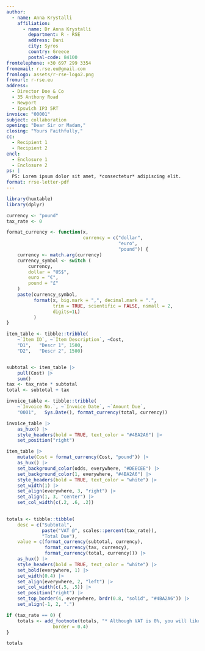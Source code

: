 ```yaml
---
author:
  - name: Anna Krystalli
    affiliation:
      - name: Dr Anna Krystalli
        department: R - RSE
        address: Dani
        city: Syros
        country: Greece
        postal-code: 84100
fromtelephone: +30 697 299 3354
fromemail: r.rse.eu@gmail.com
fromlogo: assets/r-rse-logo2.png
fromurl: r-rse.eu
address:
  - Director Doe & Co
  - 35 Anthony Road
  - Newport
  - Ipswich IP3 5RT
invoice: "00001"
subject: collaboration
opening: "Dear Sir or Madam,"
closing: "Yours Faithfully,"
cc:
  - Recipient 1
  - Recipient 2
encl:
  - Enclosure 1
  - Enclosure 2
ps: |
  PS: Lorem ipsum dolor sit amet, *consectetur* adipiscing elit.
format: rrse-letter-pdf
---
```

```r
library(huxtable)
library(dplyr)

currency <- "pound"
tax_rate <- 0

format_currency <- function(x, 
                            currency = c("dollar",
                                         "euro",
                                         "pound")) { 
    currency <- match.arg(currency)
    currency_symbol <- switch (
        currency,
        dollar = "US$",
        euro = "€",
        pound = "£"
    )
    paste(currency_symbol,
          format(x, big.mark = ",", decimal.mark = ".",
                 trim = TRUE, scientific = FALSE, nsmall = 2,
                 digits=1L)
          ) 
}
```


```r
item_table <- tibble::tribble(
    ~`Item ID`, ~`Item Description`, ~Cost, 
    "D1",   "Descr 1", 1500, 
    "D2",   "Descr 2", 1500) 


subtotal <- item_table |>
    pull(Cost) |>
    sum()
tax <- tax_rate * subtotal
total <- subtotal + tax

invoice_table <- tibble::tribble(
    ~`Invoice No.`, ~`Invoice Date`, ~`Amount Due`, 
    "0001",   Sys.Date(), format_currency(total, currency)) 

```

```r
invoice_table |>
    as_hux() |>
    style_headers(bold = TRUE, text_color = "#4BA2A6") |>
    set_position("right") 
```


```r
item_table |>
    mutate(Cost = format_currency(Cost, "pound")) |>
    as_hux() |>
    set_background_color(odds, everywhere, "#DEECEE") |>
    set_background_color(1, everywhere, "#4BA2A6") |>
    style_headers(bold = TRUE, text_color = "white") |>
    set_width(1) |>
    set_align(everywhere, 3, "right") |>
    set_align(1, 3, "center") |>
    set_col_width(c(.2, .6, .2)) 
    
```


```r
totals <- tibble::tibble(
    desc = c("Subtotal", 
             paste("VAT @", scales::percent(tax_rate)), 
             "Total Due"),
    value = c(format_currency(subtotal, currency),
              format_currency(tax, currency),
              format_currency(total, currency))) |>
    as_hux() |>
    style_headers(bold = TRUE, text_color = "white") |>
    set_bold(everywhere, 1) |>
    set_width(0.4) |>
    set_align(everywhere, 2, "left") |>
    set_col_width(c(.5, .5)) |>
    set_position("right") |>
    set_top_border(4, everywhere, brdr(0.8, "solid", "#4BA2A6")) |>
    set_align(-1, 2, ".") 

if (tax_rate == 0) {
    totals <- add_footnote(totals, "* Although VAT is 0%, you will likely be liable to paying VAT. Check with your finance department", 
                 border = 0.4)
}

totals

```

